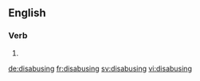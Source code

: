 ==English==

===Verb===
{{head|en|present participle}}

# {{present participle of|disabuse|lang=en}}

[[de:disabusing]]
[[fr:disabusing]]
[[sv:disabusing]]
[[vi:disabusing]]